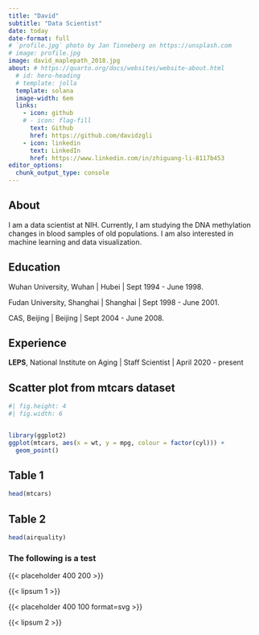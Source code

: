 ```yaml
---
title: "David"
subtitle: "Data Scientist"
date: today
date-format: full
# `profile.jpg` photo by Jan Tinneberg on https://unsplash.com
# image: profile.jpg
image: david_maplepath_2018.jpg
about: # https://quarto.org/docs/websites/website-about.html
  # id: hero-heading
  # template: jolla
  template: solana
  image-width: 6em
  links:
    - icon: github
    # - icon: flag-fill
      text: Github
      href: https://github.com/davidzgli
    - icon: linkedin
      text: LinkedIn
      href: https://www.linkedin.com/in/zhiguang-li-8117b453
editor_options: 
  chunk_output_type: console
---
```


## About

I am a data scientist at NIH. Currently, I am studying the DNA methylation changes in blood samples of old populations. I am also interested in machine learning and data visualization.

<!-- :::{#hero-heading} -->

## Education


Wuhan University, Wuhan    \| Hubei    \| Sept 1994 - June 1998.

Fudan University, Shanghai \| Shanghai \| Sept 1998 - June 2001.

CAS, Beijing               \| Beijing  \| Sept 2004 - June 2008.


## Experience

**LEPS**, National Institute on Aging \| Staff Scientist \| April 2020 - present

<!-- ::: -->

## Scatter plot from mtcars dataset

```r
#| fig.height: 4
#| fig.width: 6


library(ggplot2)
ggplot(mtcars, aes(x = wt, y = mpg, colour = factor(cyl))) +
  geom_point()
```

## Table 1

```r
head(mtcars)
```

## Table 2

```r
head(airquality)
```


### The following is a test

{{< placeholder 400 200 >}}

{{< lipsum 1 >}}

{{< placeholder 400 100 format=svg >}}

{{< lipsum 2 >}}

